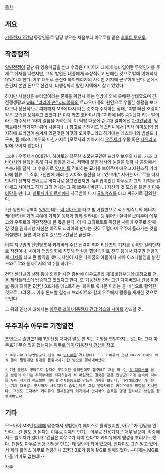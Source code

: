 [[목차]]

== 개요 ==
[[기동전사 Z건담]] 등장인물로 담당 성우는 처음부터 아무로를 맡은 [[후루야 토오루]].

== 작중행적 ==
[[일년전쟁]]이 끝난 뒤 영웅취급을 받고 수많은 미디어가 그에게 뉴타입이란 무엇인가를 주제로 취재를 나왔지만, 그의 발언은 대중에게 추상적이고 난해한 것으로 밖에 이해되지 않았다고 한다. 이후 대위로 승진해 북아메리카의 샤이안 기지에 근무하게 된다. 군에서 준건지 본인 돈으로 산건지, 비행장까지 딸린 저택에서 살고 있었다. 

하지만 사실상은 뉴타입이라는 존재를 위험시 하는 연방에 의해 유배된 상태였으며 긴 전쟁생활과 [[wiki: "라라아 슨" 라라아]]와의 트라우마 등의 원인으로 우울한 생활을 보내다보니 정신적으로 피폐해져 MS에 다시 타는 것조차 주저하는 상태, '이빨 빠진 호랑이' 같은 모습을 보여주고 있었다.[* 이때 [[카츠 코바야시]]가 "지하에 MS 숨겨놨다 라는 말이라도 해주세요!"라며 일침을 가하는데, 이 떡밥 때문에 슈로대 알파에선 [[G-3건담]]이, 임팩트에선 [[리가지]]가 튀어 나온다.(...) 참고로 건담시드 데스티니에서 [키라 야마토]의 집 지하에 프리덤이 숨겨져 있던것은 이것의 오마주...라고 하기에는 데스티니의 빔실드나, 구프, 돔 패러디 따위와 마찬가지로 [모로사와 치아키]식 [[우주세기]] 우롱 혹은 [[자위]]라고 밖에 보이지 않는다.]

그러나 우주세기 0087년, 하야토와 결혼한 소꿉친구였던 [[프라우 보우]]와 재회, [[카츠 코바야시]]의 설득을 통해 다시 활동을 개시. 저택에 붙은 감시의 눈길을 벗어 나 공항에서 수송기를 탈취, 그 수송기로 [[앗시마]]를 격퇴하는 묘기를 보여주며 에우고 지원조직 카라바에 합류. 그 직후, 7년만에 재회 한 샤아와 술잔을 나누었으며[* 샤아는 아무로를 다시 만나기 전까지 크와트로 바지나로 살고있었지만, 뉴타입이었던 아무로가 그의 기척을 알아채고 샤아라고 하자 그의 정체는 그 때 뽀록나 버린다..] 자신의 옛 모습을 닮은 [[카미유 비단]]을 만나고, [[벨토치카 이르마]]에게 자극받아 다시 [[모빌슈츠]]를 타고 싸우기로 결의한다. 

7년 동안의 공백이 있었는데도 [[릭 디아스]]를 타고 빔 사벨만으로 적 모빌슈트의 에너지 케이블만을 거의 곡예에 가까운 동작과 함께 잘라내는 등 뛰어난 실력을 보여주며 에우고의 우주로의 귀환작전에 큰 몫을 한다.
이 때 크와트로로 위장한 샤아가 우주로 함께 갈 것을 권하지만 자신은 아직도 라라아와 만나는 것이 두렵다며 우주에 올라가는 것을 거절했다. 물론 이때 같이갔으면 Z건담은 끝났다..

이후 지구권의 반연방조직 캬라바의 주요 전력이 되어 티탄즈의 기지를 공격한 킬리만자로 작전이나, 샤아가 연방의회에 침투해  연설을 했던 다카르 전투 등에서 지구권 전용기체 [[디제]]를 타고 큰 활약을 했다. 자신이 지온 다이쿰의 아들이자 샤아 아즈나블임을 밝힌 크와트로와 동지로서의 악수를 하기도.

[[건담 센티넬]]의 설정 등에 의하면 내전 종반에 아우드믈라 제18비행부대의 대장으로 전용 [[제타플러스]]에 탑승하고 있었다고 한다. 또 기동전사 건담 그린 다이버즈나 [[건담 이볼브]] 등에 의하면 Z건담 3호기를 테스트하는 '화이트 유니콘'이라는 콜 네임으로 활약한 것으로 그려졌다. 이후 론드벨 결성시 브라이트와 함께 우주에서 활동을 재개한 것으로 보인다.

그 뒤의 인생에 대해서는 [[아무로 레이/기동전사 건담 역습의 샤아]]를 참조할 것.

== 우주괴수 아무로 기행열전 ==
조연으로 출연했기에 1년 전쟁 때처럼 말도 안 되는 기행을 연발하지는 않는다. 그때 아무로가 무슨 짓을 했는지는 [[아무로 레이/기동전사 건담]]을 참조. 

 * 수송기로 지구연방군의 신형 MA [[앗시마]]를 격퇴했다(...) 카미유의 건담 MK2와 샤아의 백식 둘이 쩔쩔매던 상대를 몸통박치기 한 방으로 쫓아내버렸다. 

 * 7년 동안의 공백으로 감각이 무디어진 상태인데도 불구하고 처음 타보는 [[릭 디아스]]를 끌고 브란이 이끄는 추격부대를 저지하는데 적 파일럿도 결국은 같은 연방군이기에 손속에 자비를 두어 적기의 랜드셀만 베어내 전투불능으로 만드는 기예를 보인다. 따라해보려던 카미유는 기체 대폭발. 앗시마가 사각지대로 숨었는데도 그걸 알아차리고 카미유에게 방향을 지시한다. 그것도 모자라서 카미유의 절체절명의 위기에서 앗시마의 손목을 뎅겅 잘라내고 브란을 끝장내버린다. 

== 기타 ==
모노아이 MS인 [[디제]]에 탑승해서 평범한(?) 에이스로 활약했지만, 아무로가 건담을 안 탄다는 건 말도 안 된다는 이유로 디제의 인기는 아무로 전용기치곤 매우 낮으며, 작중에서도 벨토치카 일마가 "건담은 아무로가 타야 한다"며 카미유에게 땡깡을 부리기도 했다. 팬들도 아무로 전용 건담을 만드는데 혈안이 되어 있으며, 반다이도 그건 알고 있어서 제타 플러스 아무로 전용기나 Z건담 3호기 등이 MG로 발매되었다. --디제는 MG로 나올 기미도 없는데!--

[[각주]]

